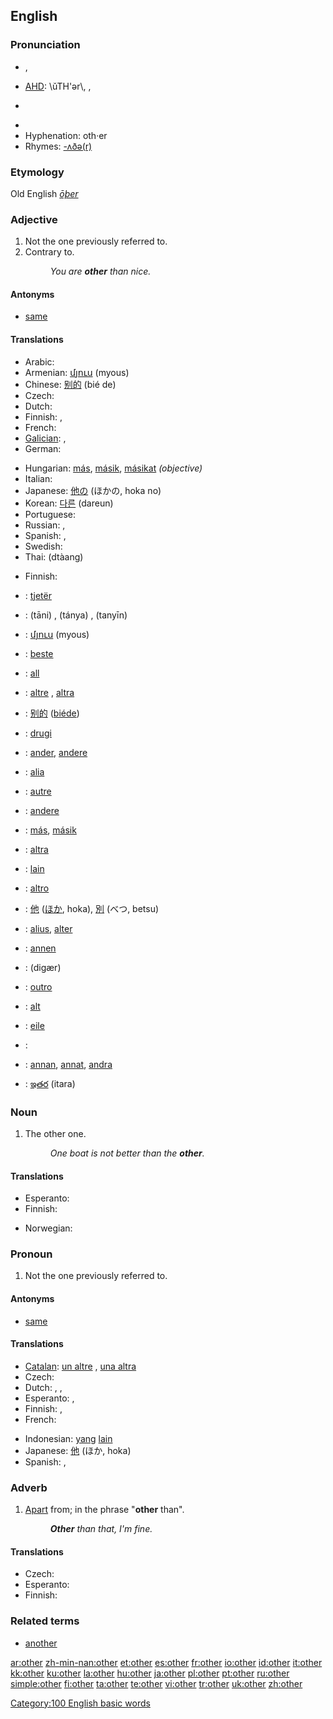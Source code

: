 {{wikipedia|Other (disambiguation)}}
==English==

{{rank|our|than|some|66|other|very|upon|man}}

===Pronunciation===
* {{a|UK}} {{IPA|/ˈʌðə/}}, {{SAMPA|/"VD@/}}
* {{a|US}} [[AHD]]: \ŭTH'ər\, {{IPA|/ˈʌðɚ/}}, {{SAMPA|/"VD@`/}}
* {{a|Australia}} {{IPA|/ˈaðə/}}
* {{audio|en-us-other.ogg|Audio (US)}}
* Hyphenation: oth&middot;er
* Rhymes: [[Rhymes:English:-ʌðə(r)|-ʌðə(r)]]

===Etymology===
Old English ''[[ōþer]]''

===Adjective===
{{en-adj|-}}

# Not the one previously referred to.
# Contrary to.
#: ''You are '''other''' than nice.''

====Antonyms====
*[[same]]

====Translations====
{{trans-top|not the one}}
* Arabic: {{Arab|[[اخرين]]}} {{IPAchar|(’axarīn)}}
* Armenian: [[մյուս]] (myous)
* Chinese: [[别的]] (bié de)
* Czech: {{t+|cs|druhý|m}}
* Dutch: {{t+|nl|ander}}
* Finnish: {{t+|fi|toinen}}, {{t+|fi|muu}}
* French: {{t+|fr|autre}}
* [[Galician]]: {{t+|gl|outro|xs=Galician}} {{m}}, {{t|gl|outra|xs=Galician}} {{f}}
* German: {{t+|de|andere}}
{{trans-mid}}
* Hungarian: [[más]], [[másik]], [[másikat]] ''(objective)''
* Italian: {{t+|it|altro}}
* Japanese: [[他の]] (ほかの, hoka no)
* Korean: [[다른]] (dareun)
* Portuguese: {{t+|pt|outro}}
* Russian: {{t+|ru|другой|tr=drugój|sc=Cyrl}}, {{t+|ru|иной|tr=inój|sc=Cyrl}}
* Spanish: {{t+|es|otro|m}}, {{t-|es|otra|f}}
* Swedish: {{t-|sv|annan}}
* Thai: {{Thai|[[ต่าง]]}} (dtàang)
{{trans-bottom}}

{{trans-top|contrary to}}
* Finnish: {{t+|fi|muu}}
{{trans-mid}}
{{trans-bottom}}

{{checktrans-top}}
<!--added {{ttbc}}s here.-->
*{{ttbc|Albanian}}: [[tjetër]]
*{{ttbc|Arabic, Egyptian}}: {{Arab|[[تانى]]}} (tāni) {{m}}, {{Arab|[[تانية]]}} (tánya) {{f}}, {{Arab|[[تانيين]]}} (tanyīn) {{p}}
*{{ttbc|Armenian}}: [[մյուս]] (myous)
*{{ttbc|Basque}}: [[beste]]
*{{ttbc|Breton}}: [[all]]
*{{ttbc|Catalan}}: [[altre]] {{m}}, [[altra]] {{f}}
*{{ttbc|Chinese}}: [[别的]] ([[biéde]])
*{{ttbc|Croatian}}: [[drugi]]
*{{ttbc|Dutch}}: [[ander]], [[andere]]
*{{ttbc|Esperanto}}: [[alia]]
*{{ttbc|French}}: [[autre]]
*{{ttbc|German}}: [[andere]]
{{trans-mid}}
*{{ttbc|Hungarian}}: [[más]], [[másik]]
*{{ttbc|Ido}}: [[altra]]
*{{ttbc|Indonesian}}: [[lain]]
*{{ttbc|Italian}}: [[altro]]
*{{ttbc|Japanese}}: [[他]] ([[ほか]], hoka), [[別]] (べつ, betsu)
*{{ttbc|Latin}}: [[alius]], [[alter]]
*{{ttbc|Norwegian}}: [[annen]]
*{{ttbc|Persian}}: {{FAchar|[[دیگر|دیگَر]]}} (digær)
*{{ttbc|Portuguese}}: [[outro]]
*{{ttbc|Romanian}}: [[alt]]
*{{ttbc|Scottish Gaelic}}: [[eile]]
*{{ttbc|Sindhi}}: {{SDchar|[[ٻيو]]}}
*{{ttbc|Swedish}}: [[annan]], [[annat]], [[andra]]
*{{ttbc|Telugu}}: [[ఇతర]] (itara)
{{trans-bottom}}

===Noun===
{{en-noun}}

# The other one.
#: ''One boat is not better than the '''other'''.''

====Translations====
{{trans-top|the other one}}
* Esperanto: {{t-|eo|alia|xs=Esperanto}}
* Finnish: {{t+|fi|toinen}}
{{trans-mid}}
* Norwegian: {{t-|no|andre}}
{{trans-bottom}}

===Pronoun===
{{en-pron}}

# {{impersonal}} Not the one previously referred to.

====Antonyms====
*[[same]]

====Translations====
{{trans-top|not the one referred to}}
* [[Catalan]]: [[un altre]] {{m}}, [[una altra]] {{f}}
* Czech: {{t+|cs|druhý}}
* Dutch: {{t+|nl|ander}}, {{t+|nl|andere}}, {{t-|nl|anderen}}
* Esperanto: {{t-|eo|alia|xs=Esperanto}}, {{t-|eo|alio|xs=Esperanto}}
* Finnish: {{t+|fi|toinen}}, {{t-|fi|joku muu}}
* French: {{t+|fr|autre}}
{{trans-mid}}
* Indonesian: [[yang]] [[lain]]
* Japanese: [[他]] (ほか, hoka)
* Spanish: {{t+|es|otro|m}}, {{t-|es|otra|f}}
{{trans-bottom}}

===Adverb===
{{en-adv|-}}

# [[Apart]] from; in the phrase "'''other''' than".
#: '''''Other''' than that, I'm fine.''

====Translations====
{{trans-top|apart from}}
* Czech: {{t-|cs|jinak}}
* Esperanto: {{t+|eo|krom|xs=Esperanto}}
* Finnish: {{t-|fi|lukuunottamatta}}
{{trans-mid}}
{{trans-bottom}}

===Related terms===
*[[another]]

[[Category:100 English basic words]]

[[ar:other]]
[[zh-min-nan:other]]
[[et:other]]
[[es:other]]
[[fr:other]]
[[io:other]]
[[id:other]]
[[it:other]]
[[kk:other]]
[[ku:other]]
[[la:other]]
[[hu:other]]
[[ja:other]]
[[pl:other]]
[[pt:other]]
[[ru:other]]
[[simple:other]]
[[fi:other]]
[[ta:other]]
[[te:other]]
[[vi:other]]
[[tr:other]]
[[uk:other]]
[[zh:other]]
